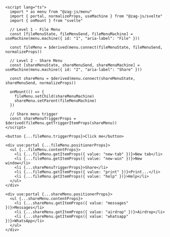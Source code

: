 ```svelte
<script lang="ts">
  import * as menu from "@zag-js/menu"
  import { portal, normalizeProps, useMachine } from "@zag-js/svelte"
  import { onMount } from "svelte"

  // Level 1 - File Menu
  const [fileMenuState, fileMenuSend, fileMenuMachine] = useMachine(menu.machine({ id: "1", "aria-label": "File" }))

  const fileMenu = $derived(menu.connect(fileMenuState, fileMenuSend, normalizeProps))

  // Level 2 - Share Menu
  const [shareMenuState, shareMenuSend, shareMenuMachine] = useMachine(menu.machine({ id: "2", "aria-label": "Share" }))

  const shareMenu = $derived(menu.connect(shareMenuState, shareMenuSend, normalizeProps))

  onMount(() => {
    fileMenu.setChild(shareMenuMachine)
    shareMenu.setParent(fileMenuMachine)
  })

  // Share menu trigger
  const shareMenuTriggerProps = $derived(fileMenu.getTriggerItemProps(shareMenu))
</script>

<button {...fileMenu.triggerProps}>Click me</button>

<div use:portal {...fileMenu.positionerProps}>
  <ul {...fileMenu.contentProps}>
    <li {...fileMenu.getItemProps({ value: "new-tab" })}>New tab</li>
    <li {...fileMenu.getItemProps({ value: "new-win" })}>New window</li>
    <li {...shareMenuTriggerProps}>Share</li>
    <li {...fileMenu.getItemProps({ value: "print" })}>Print...</li>
    <li {...fileMenu.getItemProps({ value: "help" })}>Help</li>
  </ul>
</div>

<div use:portal {...shareMenu.positionerProps}>
  <ul {...shareMenu.contentProps}>
    <li {...shareMenu.getItemProps({ value: "messages" })}>Messages</li>
    <li {...shareMenu.getItemProps({ value: "airdrop" })}>Airdrop</li>
    <li {...shareMenu.getItemProps({ value: "whatsapp" })}>WhatsApp</li>
  </ul>
</div>
```
